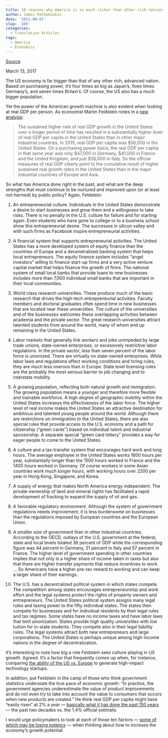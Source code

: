 ```yaml
---
title: 10 reasons why America is so much richer than other rich nations
author: James Pethokoukis
date: '2021-09-01'
slug: '289'
categories:
  - Translation Articles
tags:
  - America
  - Economics
---
```


[Source](https://www.aei.org/economics/10-reasons-why-america-is-so-much-richer-than-other-rich-nations/)

March 13, 2017

The US economy is far bigger than that of any other rich, advanced nation. Based on purchasing power, it’s four times as big as Japan’s, fives times Germany’s, and seven times Britain’s. Of course, the US also has a much bigger population.

Yet the power of the American growth machine is also evident when looking at real GDP per person. As economist Martin Feldstein notes in a [new analysis](http://www.nber.org/papers/w23221?utm_campaign=ntw&utm_medium=email&utm_source=ntw):

>The sustained higher rate of real GDP growth in the United States over a longer period of time has resulted in a substantially higher level of real GDP per capita in the United States than in other major industrial countries. In 2015, real GDP per capita was $56,000 in the United States. On a purchasing power basis, the real GDP per capita in that same year was only $47,000 in Germany, $41,000 in France and the United Kingdom, and just $36,000 in Italy. So the official measures of real GDP clearly point to the cumulative result of higher sustained real growth rates in the United States than in the major industrial countries of Europe and Asia.

So what has America done right in the past, and what are the deep strengths that must continue to be nurtured and improved upon (or at least not harmed) by public policy? Again, Feldstein:

1. An entrepreneurial culture. Individuals in the United States demonstrate a desire to start businesses and grow them and a willingness to take risks. There is no penalty in the U.S. culture for failure and for starting again. Even students who have gone to college or to a business school show this entrepreneurial desire. The successes in silicon valley and with such firms as Facebook inspire entrepreneurial activities.



2. A financial system that supports entrepreneurial activities. The United States has a more developed system of equity finance than the countries of Europe and a decenetralized banking system that helps local entrepreneurs. The equity finance system includes “angel investors” willing to finance start-up firms and a very active venture capital market that helps finance the growth of firms. The national system of small local banks that provide loans to new businesses includes more than 7,000 individual small banks that are important in their local communities.

3. World class research universities. These produce much of the basic research that drives the high-tech entrepreneurial activities. Faculty members and doctoral graduates often spend time in new businesses that are located near these universities. The culture of the universities and of the businesses welcomes these overlapping activities between academia and the private sector. The great research universities attract talented students from around the world, many of whom end up remaining in the United States.

4. Labor markets that generally link workers and jobs unimpeded by large trade unions, state-owned enterprises, or excessively restrictive labor regulations. In the private sector, less than seven percent of the labor force is unionized. There are virtually no state-owned enterprises. While labor laws and regulations affect working conditions and hiring rules, they are much less onerous than in Europe.
State level licensing rules are the probably the most serious barrier to job changing and to interstate mobility.

5. A growing population, reflecting both natural growth and immigration. The growing population means a younger and therefore more flexible and trainable workforce. A high degree of geographic mobility within the United States increases the effectiveness of the labor force. The higher level of real income makes the United States an attractive destination for ambitious and talented young people around the world. Although there are restrictions on immigration to the United States, there are also special rules that provide access to the U.S. economy and a path for citizenship (“green cards”) based on individual talent and industrial sponsorship. A separate special “green card lottery” provides a way for eager people to come to the United States.

6. A culture and a tax-transfer system that encourages hard work and long hours. The average employee in the United States works 1800 hours per year, substantially longer than the 1500 hours worked in France and the 1400 hours worked in Germany. Of course workers in some Asian countries work much longer hours, with working hours over 2200 per year in Hong Kong, Singapore, and Korea.

7. A supply of energy that makes North America energy independent. The private ownership of land and mineral rights has facilitated a rapid development of fracking to expand the supply of oil and gas.


8. A favorable regulatory environment. Although the system of government regulations needs improvement, it is less burdensome on businesses than the regulations imposed by European countries and the European Union.


9. A smaller size of government than in other industrial countries. According to the OECD, outlays of the U.S. government at the federal, state and local levels totaled 38 percent of GDP while the corresponding figure was 44 percent in Germany, 51 percent in Italy and 57 percent in France. The higher level of government spending in other countries implies that not only is a higher share of income taken in taxes but also that there are higher transfer payments that reduce incentives to work. …  So Americans have a higher pre-tax reward to working and can keep a larger share of their earnings.


10. The U.S. has a decentralized political system in which states compete. The competition among states encourages entrepreneurship and work effort and the legal systems protect the rights of property owners and entrepreneurs. The United States political system assigns many legal rules and taxing power to the fifty individual states. The states then compete for businesses and for individual residents by their legal rules and tax regimes. Some states have no income taxes and have labor laws that limit unionization. States provide high quality universities with low tuition for in-state students. They compete also in their legal liability rules. The legal systems attract both new entrepreneurs and large corporations. The United States is perhaps unique among high-income nations in the degree of decentralization.

It’s interesting to note how big a role Feldstein sees culture playing in US growth. Agreed. It’s a factor that frequently comes up when, for instance, comparing [the ability of the US vs. Europe](https://www.aei.org/technology-and-innovation/why-cant-europe-create-its-own/) to generate high-impact technology startups.

In addition, put Feldstein in the camp of those who think government statistics understate the true pace of economic growth: “In practice, the government agencies underestimate the value of product improvements and do not even try to take into account the value to consumers that occurs when new products are created.” He think real GDP per capita might have “easily risen” at 2% a year — [basically what it has done the past 150 years](https://www.aei.org/economics/americas-150-year-streak-of-steady-growth-at-an-end/) —  the past two decades vs. the 1.4% official estimate.

I would urge policymakers to look at each of those ten factors — [some of which may be losing potency](https://www.aei.org/economics/political-economy/from-startups-to-jobs-americas-lopsided-economic-recovery/) — when thinking about how to increase the economy’s growth potential.



